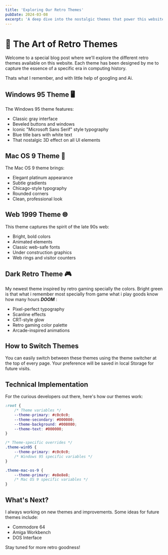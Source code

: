 ```yaml
---
title: 'Exploring Our Retro Themes'
pubDate: 2024-03-08
excerpt: 'A deep dive into the nostalgic themes that power this website'
---
```


# 🎨 The Art of Retro Themes

Welcome to a special blog post where we'll explore the different retro themes available on this website. Each theme has been designed by me to capture the essence of a specific era in computing history.

Thats what I remember, and with little help of googling and Ai.

## Windows 95 Theme 🖥️

The Windows 95 theme features:

- Classic gray interface
- Beveled buttons and windows
- Iconic "Microsoft Sans Serif" style typography
- Blue title bars with white text
- That nostalgic 3D effect on all UI elements

## Mac OS 9 Theme 🍎

The Mac OS 9 theme brings:

- Elegant platinum appearance
- Subtle gradients
- Chicago-style typography
- Rounded corners
- Clean, professional look

## Web 1999 Theme 🌐

This theme captures the spirit of the late 90s web:

- Bright, bold colors
- Animated elements
- Classic web-safe fonts
- Under construction graphics
- Web rings and visitor counters

## Dark Retro Theme 🎮

My newest theme inspired by retro gaming specially the colors. Bright green is that what i remember most specially from game what i play goods know how many hours **_DOOM_** :

- Pixel-perfect typography
- Scanline effects
- CRT-style glow
- Retro gaming color palette
- Arcade-inspired animations

## How to Switch Themes

You can easily switch between these themes using the theme switcher at the top of every page. Your preference will be saved in local Storage for future visits.

## Technical Implementation

For the curious developers out there, here's how our themes work:

```css
:root {
	/* Theme variables */
	--theme-primary: #c0c0c0;
	--theme-secondary: #000080;
	--theme-background: #008080;
	--theme-text: #000000;
}

/* Theme-specific overrides */
.theme-win95 {
	--theme-primary: #c0c0c0;
	/* Windows 95 specific variables */
}

.theme-mac-os-9 {
	--theme-primary: #e8e8e8;
	/* Mac OS 9 specific variables */
}
```

## What's Next?

I always working on new themes and improvements. Some ideas for future themes include:

- Commodore 64
- Amiga Workbench
- DOS Interface

Stay tuned for more retro goodness!
